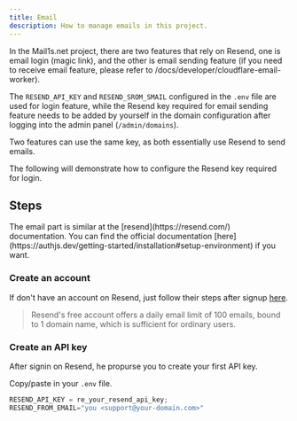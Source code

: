 ```yaml
---
title: Email
description: How to manage emails in this project.
---
```


<DocsLang en="/docs/developer/email" zh="/docs/developer/email-zh" />

In the Mail1s.net project, there are two features that rely on Resend, 
one is email login (magic link), and the other is email sending feature (if you need to receive email feature, 
please refer to /docs/developer/cloudflare-email-worker). 

The `RESEND_API_KEY` and `RESEND_SROM_SMAIL` configured in the `.env` file are used for login feature, 
while the Resend key required for email sending feature needs to be added by 
yourself in the domain configuration after logging into the admin panel (`/admin/domains`).

<Callout type="note">
  Two features can use the same key, as both essentially use Resend to send emails.
</Callout>

The following will demonstrate how to configure the Resend key required for login.

## Steps

<Callout type="note">
  The email part is similar at the [resend](https://resend.com/) documentation.
  You can find the official documentation
  [here](https://authjs.dev/getting-started/installation#setup-environment) if
  you want.
</Callout>

<Steps>

### Create an account

If don't have an account on Resend, just follow their steps after signup [here](https://resend.com/signup).

> Resend's free account offers a daily email limit of 100 emails, bound to 1 domain name, which is sufficient for ordinary users. 

### Create an API key

After signin on Resend, he propurse you to create your first API key.

Copy/paste in your `.env` file.

```js
RESEND_API_KEY = re_your_resend_api_key;
RESEND_FROM_EMAIL="you <support@your-domain.com>"
```

</Steps>
